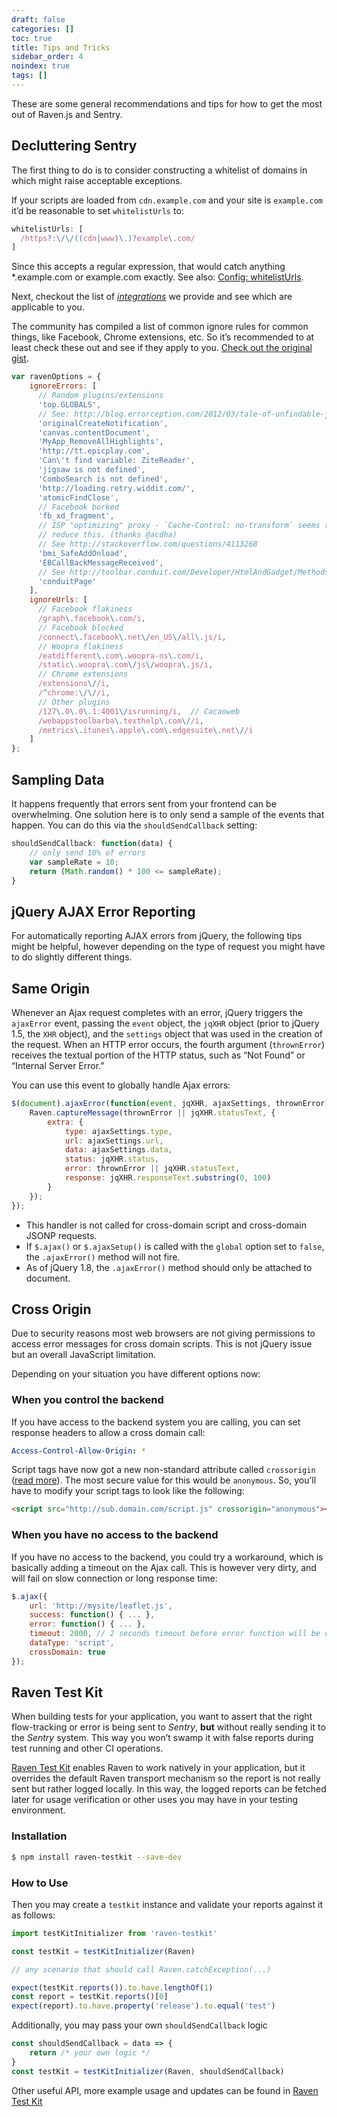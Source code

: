 ```yaml
---
draft: false
categories: []
toc: true
title: Tips and Tricks
sidebar_order: 4
noindex: true
tags: []
---
```

These are some general recommendations and tips for how to get the most out of Raven.js and Sentry.

## Decluttering Sentry

The first thing to do is to consider constructing a whitelist of domains in which might raise acceptable exceptions.

If your scripts are loaded from `cdn.example.com` and your site is `example.com` it’d be reasonable to set `whitelistUrls` to:

```javascript
whitelistUrls: [
  /https?:\/\/((cdn|www)\.)?example\.com/
]
```

Since this accepts a regular expression, that would catch anything *.example.com or example.com exactly. See also: [Config: whitelistUrls](/clients/javascript/config/#config-whitelist-urls).

Next, checkout the list of [_integrations_](/clients/javascript/integrations/) we provide and see which are applicable to you.

The community has compiled a list of common ignore rules for common things, like Facebook, Chrome extensions, etc. So it’s recommended to at least check these out and see if they apply to you. [Check out the original gist](https://gist.github.com/impressiver/5092952).

```javascript
var ravenOptions = {
    ignoreErrors: [
      // Random plugins/extensions
      'top.GLOBALS',
      // See: http://blog.errorception.com/2012/03/tale-of-unfindable-js-error.html
      'originalCreateNotification',
      'canvas.contentDocument',
      'MyApp_RemoveAllHighlights',
      'http://tt.epicplay.com',
      'Can\'t find variable: ZiteReader',
      'jigsaw is not defined',
      'ComboSearch is not defined',
      'http://loading.retry.widdit.com/',
      'atomicFindClose',
      // Facebook borked
      'fb_xd_fragment',
      // ISP "optimizing" proxy - `Cache-Control: no-transform` seems to
      // reduce this. (thanks @acdha)
      // See http://stackoverflow.com/questions/4113268
      'bmi_SafeAddOnload',
      'EBCallBackMessageReceived',
      // See http://toolbar.conduit.com/Developer/HtmlAndGadget/Methods/JSInjection.aspx
      'conduitPage'
    ],
    ignoreUrls: [
      // Facebook flakiness
      /graph\.facebook\.com/i,
      // Facebook blocked
      /connect\.facebook\.net\/en_US\/all\.js/i,
      // Woopra flakiness
      /eatdifferent\.com\.woopra-ns\.com/i,
      /static\.woopra\.com\/js\/woopra\.js/i,
      // Chrome extensions
      /extensions\//i,
      /^chrome:\/\//i,
      // Other plugins
      /127\.0\.0\.1:4001\/isrunning/i,  // Cacaoweb
      /webappstoolbarba\.texthelp\.com\//i,
      /metrics\.itunes\.apple\.com\.edgesuite\.net\//i
    ]
};
```

## Sampling Data

It happens frequently that errors sent from your frontend can be overwhelming. One solution here is to only send a sample of the events that happen. You can do this via the `shouldSendCallback` setting:

```javascript
shouldSendCallback: function(data) {
    // only send 10% of errors
    var sampleRate = 10;
    return (Math.random() * 100 <= sampleRate);
}
```

## jQuery AJAX Error Reporting

For automatically reporting AJAX errors from jQuery, the following tips might be helpful, however depending on the type of request you might have to do slightly different things.

## Same Origin

Whenever an Ajax request completes with an error, jQuery triggers the `ajaxError` event, passing the `event` object, the `jqXHR` object (prior to jQuery 1.5, the `XHR` object), and the `settings` object that was used in the creation of the request. When an HTTP error occurs, the fourth argument (`thrownError`) receives the textual portion of the HTTP status, such as “Not Found” or “Internal Server Error.”

You can use this event to globally handle Ajax errors:

```javascript
$(document).ajaxError(function(event, jqXHR, ajaxSettings, thrownError) {
    Raven.captureMessage(thrownError || jqXHR.statusText, {
        extra: {
            type: ajaxSettings.type,
            url: ajaxSettings.url,
            data: ajaxSettings.data,
            status: jqXHR.status,
            error: thrownError || jqXHR.statusText,
            response: jqXHR.responseText.substring(0, 100)
        }
    });
});
```

<Alert level="warning" title="Note"><markdown>

-   This handler is not called for cross-domain script and cross-domain JSONP requests.
-   If `$.ajax()` or `$.ajaxSetup()` is called with the `global` option set to `false`, the `.ajaxError()` method will not fire.
-   As of jQuery 1.8, the `.ajaxError()` method should only be attached to document.

</markdown></Alert>


## Cross Origin

Due to security reasons most web browsers are not giving permissions to access error messages for cross domain scripts. This is not jQuery issue but an overall JavaScript limitation.

Depending on your situation you have different options now:

### When you control the backend

If you have access to the backend system you are calling, you can set response headers to allow a cross domain call:

```yaml
Access-Control-Allow-Origin: *
```

Script tags have now got a new non-standard attribute called `crossorigin` ([read more](https://developer.mozilla.org/en-US/docs/Web/HTML/Element/script#attr-crossorigin)). The most secure value for this would be `anonymous`. So, you’ll have to modify your script tags to look like the following:

```html
<script src="http://sub.domain.com/script.js" crossorigin="anonymous"></script>
```

### When you have no access to the backend

If you have no access to the backend, you could try a workaround, which is basically adding a timeout on the Ajax call. This is however very dirty, and will fail on slow connection or long response time:

```javascript
$.ajax({
    url: 'http://mysite/leaflet.js',
    success: function() { ... },
    error: function() { ... },
    timeout: 2000, // 2 seconds timeout before error function will be called
    dataType: 'script',
    crossDomain: true
});
```

## Raven Test Kit

When building tests for your application, you want to assert that the right flow-tracking or error is being sent to _Sentry_, **but** without really sending it to the _Sentry_ system. This way you won’t swamp it with false reports during test running and other CI operations.

[Raven Test Kit](https://github.com/wix/raven-testkit) enables Raven to work natively in your application, but it overrides the default Raven transport mechanism so the report is not really sent but rather logged locally. In this way, the logged reports can be fetched later for usage verification or other uses you may have in your testing environment.

### Installation

```sh
$ npm install raven-testkit --save-dev
```

### How to Use

Then you may create a `testkit` instance and validate your reports against it as follows:

```javascript
import testKitInitializer from 'raven-testkit'

const testKit = testKitInitializer(Raven)

// any scenario that should call Raven.catchException(...)

expect(testKit.reports()).to.have.lengthOf(1)
const report = testKit.reports()[0]
expect(report).to.have.property('release').to.equal('test')
```

Additionally, you may pass your own `shouldSendCallback` logic

```javascript
const shouldSendCallback = data => {
    return /* your own logic */
}
const testKit = testKitInitializer(Raven, shouldSendCallback)
```

Other useful API, more example usage and updates can be found in [Raven Test Kit](https://github.com/wix/raven-testkit)
